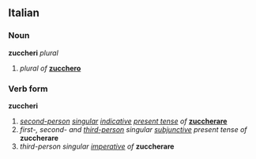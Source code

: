 ==Italian==
===Noun===
'''zuccheri''' ''plural''

#''plural of'' '''[[zucchero]]'''

===Verb form===
'''zuccheri'''

#''[[second-person]] [[singular]] [[indicative]] [[present tense]] of'' '''[[zuccherare]]'''
# ''first-, second- and [[third-person]] singular [[subjunctive]] present tense of'' '''zuccherare'''
# ''third-person singular [[imperative]] of'' '''zuccherare'''
